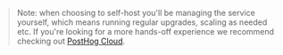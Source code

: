 > Note: when choosing to self-host you'll be managing the service yourself, which means running regular upgrades, scaling as needed etc. If you're looking for a more hands-off experience we recommend checking out [PostHog Cloud](/docs/cloud).
